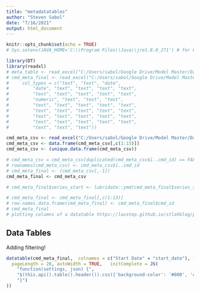 ```yaml
---
title: "metadatatables"
author: "Steven Sabol"
date: "7/16/2021"
output: html_document
---
```


```r
knitr::opts_chunk$set(echo = TRUE)
# Sys.setenv(JAVA_HOME='C:\\Program Files\\Java\\jre1.8.0_271') # for 64-bit versi

library(DT)
library(readxl)
# meta_table <- read_excel("C:/Users/sabol/Google Drive/Model Master/Data/Update/meta_table.xlsx")
# cmd_meta_final <- read_excel("C:/Users/sabol/Google Drive/Model Master/Data/Update/Meta/cmd_meta_final.xlsx", 
#     col_types = c("text", "text", "date", 
#         "date", "text", "text", "text", "text", 
#         "text", "text", "text", "text", "text", 
#         "numeric", "text", "text", "text", 
#         "text", "text", "text", "text", "text", 
#         "text", "text", "text", "text", "text", 
#         "text", "text", "text", "text", "text", 
#         "text", "text", "text", "text", "text", 
#         "text", "text", "text"))

cmd_meta_csv <- read_excel("C:/Users/sabol/Google Drive/Model Master/Data/Update/Meta/Final_Monthly/final_meta_website.xlsx")
cmd_meta_csv <- data.frame(cmd_meta_csv[,c(1:15)])
cmd_meta_csv <- (unique.data.frame(cmd_meta_csv))

# cmd_meta_csv = cmd_meta_csv[duplicated(cmd_meta_csv$ï..cmd_id) == FALSE,]
# rownames(cmd_meta_csv) <- cmd_meta_csv$ï..cmd_id
# cmd_meta_final <- (cmd_meta_csv[,-1])
cmd_meta_final <- cmd_meta_csv

# cmd_meta_final$series_start <- lubridate::ymd(cmd_meta_final$series_start)

# cmd_meta_final <- cmd_meta_final[,c(1:13)]
# row.names.data.frame(cmd_meta_final) <- cmd_meta_final$cmd_id
# cmd_meta_final
# plotting columns of a datatable https://laustep.github.io/stlahblog/posts/PlotDatatableColumns.html

```

## Data Tables

Adding filtering!
```r
datatable(cmd_meta_final,  colnames = c("Start Date" = "start_date"), filter = 'top', options = list(
  pageLength = 20, autoWidth = TRUE,   initComplete = JS(
    "function(settings, json) {",
    "$(this.api().table().header()).css({'background-color': '#000', 'color': '#fff'});",
    "}")
))
```

